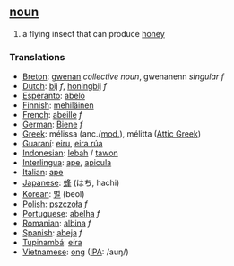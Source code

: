 ==[[noun]]==
#a flying insect that can produce [[honey]]

===Translations===
*[[Breton]]: [[gwenan]] ''collective noun'', gwenanenn ''singular f''
*[[Dutch]]: [[bij]] ''f'', [[honingbij]] ''f''
*[[Esperanto]]: [[abelo]]
*[[Finnish]]: [[mehiläinen]]
*[[French]]: [[abeille]] ''f''
*[[German]]: [[Biene]] ''f''
*[[Greek]]: m&eacute;lissa (anc./[[w:Modern Greek|mod.]]), m&eacute;litta ([[w:Attic Greek|Attic Greek]])
*[[Guaraní]]: [[eiru]], [[eira rúa]]
*[[Indonesian]]: [[lebah]] / [[tawon]]
*[[Interlingua]]: [[ape]], [[apicula]]
*[[Italian]]: [[ape]]
*[[Japanese]]: [[蜂]] (はち, hachi)
*[[Korean]]: [[벌]] (beol)
*[[Polish]]: [[pszczoła]] ''f''
*[[Portuguese]]: [[abelha]] ''f''
*[[Romanian]]: [[albina]] ''f''
*[[Spanish]]: [[abeja]] ''f''
*[[Tupinambá]]: [[eíra]]
*[[Vietnamese]]: [[ong]] ([[International Phonetic Alphabet|IPA]]: /auŋ/)